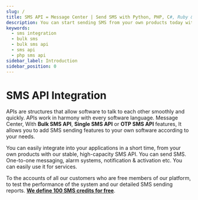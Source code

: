 ```yaml
---
slug: /
title: SMS API = Message Center | Send SMS with Python, PHP, C#, Ruby & Java
description: You can start sending SMS from your own products today with our stable, high-capacity and fast SMS API that you can easily integrate into your applications in a short time.
keywords:
  - sms integration
  - bulk sms
  - bulk sms api
  - sms api
  - php sms api
sidebar_label: Introduction
sidebar_position: 0
---
```


# SMS API Integration

APIs are structures that allow software to talk to each other smoothly and quickly.
APIs work in harmony with every software language. Message Center,
With **Bulk SMS API**, **Single SMS API** or **OTP SMS API** features,
It allows you to add SMS sending features to your own software according to your needs.

You can easily integrate into your applications in a short time,
from your own products with our stable, high-capacity SMS API.
You can send SMS. One-to-one messaging, alarm systems,
notification & activation etc. You can easily use it for services.

To the accounts of all our customers who are free members of our platform,
to test the performance of the system and our detailed SMS sending reports.
**[We define 100 SMS credits for free](https://www.iletimerkezi.com/panel/auth/signup?ref=toplusmsapi.com)**.